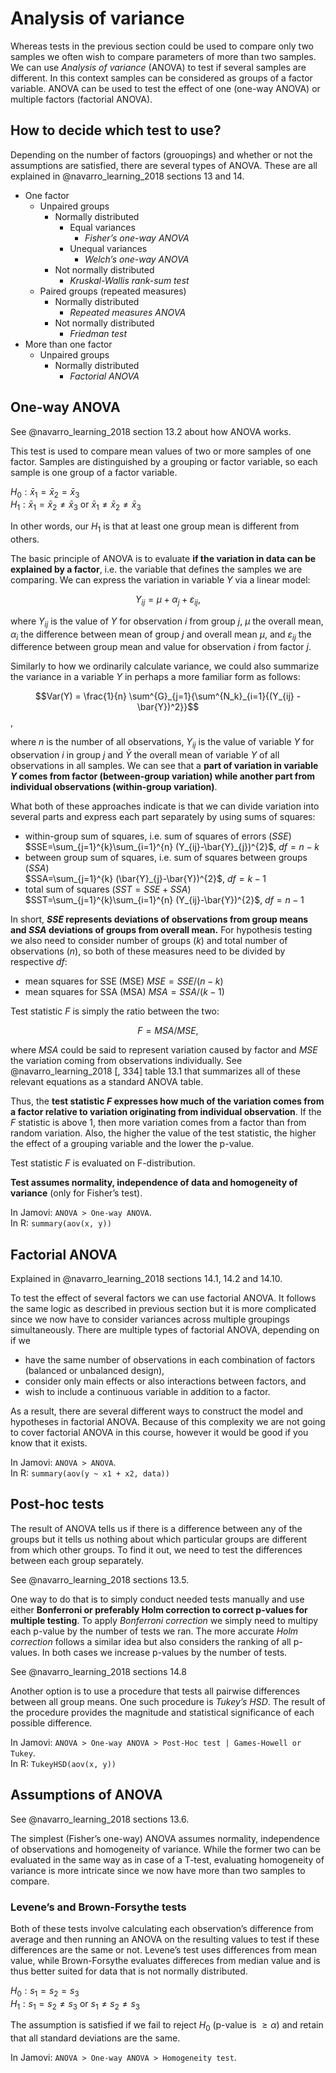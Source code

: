 # Analysis of variance

Whereas tests in the previous section could be used to compare only two samples we often wish to compare parameters of more than two samples. We can use *Analysis of variance* (ANOVA) to test if several samples are different. In this context samples can  be considered as groups of a factor variable. ANOVA can be used to test the effect of one (one-way ANOVA) or multiple factors (factorial ANOVA).

## How to decide which test to use?

Depending on the number of factors (grouopings) and whether or not the assumptions are satisfied, there are several types of ANOVA. These are all explained in @navarro_learning_2018 sections 13 and 14.

- One factor
  - Unpaired groups
    - Normally distributed
      - Equal variances
        - *Fisher's one-way ANOVA*
      - Unequal variances
        - *Welch's one-way ANOVA*
    - Not normally distributed
      - *Kruskal-Wallis rank-sum test*
  - Paired groups (repeated measures)
    - Normally distributed
      - *Repeated measures ANOVA*
    - Not normally distributed
      - *Friedman test*
- More than one factor
  - Unpaired groups
    - Normally distributed
      - *Factorial ANOVA*

## One-way ANOVA

See @navarro_learning_2018 section 13.2 about how ANOVA works.

This test is used to compare mean values of two or more samples of one factor. Samples are distinguished by a grouping or factor variable, so each sample is one group of a factor variable.

$H_0: \bar{x}_1 = \bar{x}_2 = \bar{x}_3$  
$H_1: \bar{x}_1 = \bar{x}_2 \neq \bar{x}_3$ or $\bar{x}_1 \neq \bar{x}_2 \neq \bar{x}_3$

In other words, our $H_1$ is that at least one  group mean is different from others.

The basic principle of ANOVA is to evaluate **if the variation in data can be explained by a factor**, i.e. the variable that defines the samples we are comparing. We can express the variation in variable $Y$ via a linear model:

$$Y_{ij}=\mu+\alpha_{j}+\varepsilon_{ij},$$

where $Y_{ij}$ is the value of $Y$ for observation $i$ from group $j$, $\mu$ the overall mean, $\alpha_{i}$ the difference between mean of group $j$ and overall mean $\mu$, and $\varepsilon_{ij}$ the difference between group mean and value for observation $i$ from factor $j$.

Similarly to how we ordinarily calculate variance, we could also summarize the variance in a variable $Y$ in perhaps a more familiar form as follows:

$$Var(Y) = \frac{1}{n} \sum^{G}_{j=1}{\sum^{N_k}_{i=1}{(Y_{ij} - \bar{Y})^2}}$$ , 

where $n$ is the number of all observations, $Y_{ij}$ is the value of variable $Y$ for observation $i$ in group $j$ and $\bar{Y}$ the overall mean of variable $Y$ of all observations in all samples. We can see that a **part of variation in variable $Y$ comes from factor (between-group variation) while another part from individual observations (within-group variation)**. 

What both of these approaches indicate is that we can divide variation into several parts and express each part separately by using sums of squares: 

- within-group sum of squares, i.e. sum of squares of errors ($SSE$)  
  $SSE=\sum_{j=1}^{k}\sum_{i=1}^{n} (Y_{ij}-\bar{Y}_{j})^{2}$, $df = n - k$
- between group sum of squares, i.e. sum of squares between groups ($SSA$)  
  $SSA=\sum_{j=1}^{k} (\bar{Y}_{j}-\bar{Y})^{2}$, $df = k - 1$
- total sum of squares ($SST=SSE+SSA$)  
  $SST=\sum_{j=1}^{k}\sum_{i=1}^{n} (Y_{ij}-\bar{Y})^{2}$, $df = n - 1$

In short, **$SSE$ represents deviations of observations from group means and $SSA$ deviations of groups from overall mean.** For hypothesis testing we also need to consider number of groups ($k$) and total number of observations ($n$), so both of these measures need to be divided by respective $df$:

- mean squares for SSE (MSE)
  $MSE = SSE / (n - k)$
- mean squares for SSA (MSA)
  $MSA = SSA / (k - 1)$

Test statistic $F$ is simply the ratio between the two:

$$F = MSA / MSE,$$

where $MSA$ could be said to represent variation caused by factor and $MSE$ the variation coming from observations individually. See @navarro_learning_2018[, 334] table 13.1 that summarizes all of these relevant equations as a standard ANOVA table.

Thus, the **test statistic $F$ expresses how much of the variation comes from a factor relative to variation originating from individual observation**. If the $F$ statistic is above 1, then more variation comes from a factor than from random variation. Also, the higher the value of the test statistic, the higher the effect of a grouping variable and the lower the p-value.

Test statistic $F$ is evaluated on F-distribution.

**Test assumes normality, independence of data and homogeneity of variance** (only for Fisher's test).

In Jamovi: `ANOVA > One-way ANOVA`.  
In R: `summary(aov(x, y))`

## Factorial ANOVA

Explained in @navarro_learning_2018 sections 14.1, 14.2 and 14.10.

To test the effect of several factors we can use factorial ANOVA. It follows the same logic as described in previous section but it is more complicated since we now have to consider variances across multiple groupings simultaneously. There are multiple types of factorial ANOVA, depending on if we 

- have the same number of observations in each combination of factors (balanced or unbalanced design), 
- consider only main effects or also interactions between factors, and
- wish to include a continuous variable in addition to a factor.

As a result, there are several different ways to construct the model and hypotheses in factorial ANOVA. Because of this complexity we are not going to cover factorial ANOVA in this course, however it would be good if you know that it exists.

In Jamovi: `ANOVA > ANOVA`.  
In R: `summary(aov(y ~ x1 + x2, data))`

## Post-hoc tests

The result of ANOVA tells us if there is a difference between any of the groups but it tells us nothing about which particular groups are different from which other groups. To find it out, we need to test the differences between each group separately. 

See @navarro_learning_2018 sections 13.5.

One way to do that is to simply conduct needed tests manually and use either **Bonferroni or preferably Holm correction to correct p-values for multiple testing**. To apply *Bonferroni correction* we simply need to multipy each p-value by the number of tests we ran. The more accurate *Holm correction* follows a similar idea but also considers the ranking of all p-values. In both cases we increase p-values by the number of tests.

See @navarro_learning_2018 sections 14.8

Another option is to use a procedure that tests all pairwise differences between all group means. One such procedure is *Tukey's HSD*. The result of the procedure provides the magnitude and statistical significance of each possible difference. 

In Jamovi: `ANOVA > One-way ANOVA > Post-Hoc test | Games-Howell or Tukey `.  
In R: `TukeyHSD(aov(x, y))`

## Assumptions of ANOVA

See @navarro_learning_2018 sections 13.6.

The simplest (Fisher's one-way) ANOVA assumes normality, independence of observations and homogeneity of variance. While the former two can be evaluated in the same way as in case of a T-test, evaluating homogeneity of variance is more intricate since we now have more than two samples to compare.

### Levene's and Brown-Forsythe tests

Both of these tests involve calculating each observation's difference from average and then running an ANOVA on the resulting values to test if these differences are the same or not. Levene's test uses differences from mean value, while Brown-Forsythe evaluates differeces from median value and is thus better suited for data that is not normally distributed.

$H_0: s_1 = s_2 = s_3$  
$H_1: s_1 = s_2 \neq s_3$ or $s_1 \neq s_2 \neq s_3$

The assumption is satisfied if we fail to reject $H_0$ (p-value is $\ge \alpha$) and retain that all standard deviations are the same.

In Jamovi: `ANOVA > One-way ANOVA > Homogeneity test `.